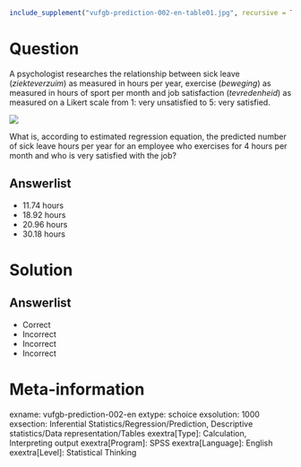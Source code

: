 ```{r, echo = FALSE, results = "hide"}
include_supplement("vufgb-prediction-002-en-table01.jpg", recursive = TRUE)
```

Question
========

A psychologist researches the relationship between sick leave (*ziekteverzuim*) as measured in hours per year, exercise (*beweging*) as measured in hours of sport per month and job satisfaction (*tevredenheid*) as measured on a Likert scale from 1: very unsatisfied to 5: very satisfied.

![](vufgb-prediction-002-en-table01.jpg)

What is, according to estimated regression equation, the predicted number of sick leave hours per year for an employee who exercises for 4 hours per month and who is very satisfied with the job?
  
  
Answerlist
----------
* 11.74 hours
* 18.92 hours
* 20.96 hours
* 30.18 hours

Solution
========

Answerlist
----------
* Correct
* Incorrect
* Incorrect
* Incorrect

Meta-information
================
exname: vufgb-prediction-002-en
extype: schoice
exsolution: 1000
exsection: Inferential Statistics/Regression/Prediction, Descriptive statistics/Data representation/Tables
exextra[Type]: Calculation, Interpreting output
exextra[Program]: SPSS
exextra[Language]: English
exextra[Level]: Statistical Thinking